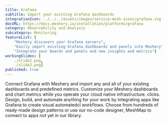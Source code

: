 ```yaml
---
title: Grafana
subtitle: Import your existing Grafana dashboards
integrationIcon: ../../../assets/images/service-mesh-icons/grafana.svg
docURL: https://docs.meshery.io/installation/platforms/grafana
category: Observability and Analysis
subcategory: Monitoring
featureList: [
    "Meshery discovers your Grafana servers",
    "Easily import existing Grafana dashboards and panels into Meshery",
    "Integrate your boards and panels and new insights and metrics"]
workingSlides: [
    ./slide2.png,
    ./slide2.png]
published: true
---
```


<p>
    Connect Grafana with Meshery and import any and all of your existing dashboards and predefined metrics. Customize your Meshery dashboards and chart metrics while you operate your cloud native infrastructure.
    clicks. Design, build, and automate anything for your work by
    integrating apps like Grafana to create visual automatedcl
    workflows. Choose from hundreds of ready-made design patterns or use
    our no-code designer, MeshMap to connect to apps not yet in our
    library.
</p>

